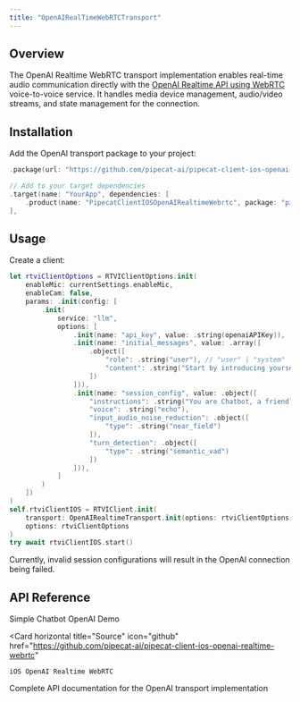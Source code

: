 ```yaml
---
title: "OpenAIRealTimeWebRTCTransport"
---
```


## Overview

The OpenAI Realtime WebRTC transport implementation enables real-time audio communication directly with the [OpenAI Realtime API using WebRTC](https://platform.openai.com/docs/guides/realtime-webrtc) voice-to-voice service.
It handles media device management, audio/video streams, and state management for the connection.

## Installation

Add the OpenAI transport package to your project:

```swift
.package(url: "https://github.com/pipecat-ai/pipecat-client-ios-openai-realtime.git", from: "0.0.1"),

// Add to your target dependencies
.target(name: "YourApp", dependencies: [
    .product(name: "PipecatClientIOSOpenAIRealtimeWebrtc", package: "pipecat-client-ios-openai-realtime")
],
```

## Usage

Create a client:

```swift
let rtviClientOptions = RTVIClientOptions.init(
    enableMic: currentSettings.enableMic,
    enableCam: false,
    params: .init(config: [
        .init(
            service: "llm",
            options: [
                .init(name: "api_key", value: .string(openaiAPIKey)),
                .init(name: "initial_messages", value: .array([
                    .object([
                        "role": .string("user"), // "user" | "system"
                        "content": .string("Start by introducing yourself.")
                    ])
                ])),
                .init(name: "session_config", value: .object([
                    "instructions": .string("You are Chatbot, a friendly and helpful assistant who provides useful information, including weather updates."),
                    "voice": .string("echo"),
                    "input_audio_noise_reduction": .object([
                        "type": .string("near_field")
                    ]),
                    "turn_detection": .object([
                        "type": .string("semantic_vad")
                    ])
                ])),
            ]
        )
    ])
)
self.rtviClientIOS = RTVIClient.init(
    transport: OpenAIRealtimeTransport.init(options: rtviClientOptions),
    options: rtviClientOptions
)
try await rtviClientIOS.start()
```

<Note type="warning">
  Currently, invalid session configurations will result in the OpenAI connection
  being failed.
</Note>

## API Reference

<CardGroup cols={2}>
  <Card
    horizontal
    title="Demo"
    icon="play"
    href="https://github.com/pipecat-ai/pipecat-client-ios-openai-realtime-webrtc-demo"
  >
    Simple Chatbot OpenAI Demo
  </Card>

  <Card
    horizontal
    title="Source"
    icon="github"
    href="https://github.com/pipecat-ai/pipecat-client-ios-openai-realtime-webrtc"
  >
    iOS OpenAI Realtime WebRTC
  </Card>
</CardGroup>
<Card
  title="Pipecat iOS Client Reference"
  icon="book-open"
  href="https://docs-ios.pipecat.ai/PipecatClientIOSOpenAIRealtimeWebrtc/documentation/pipecatclientiosopenairealtimewebrtc"
>
  Complete API documentation for the OpenAI transport implementation
</Card>
